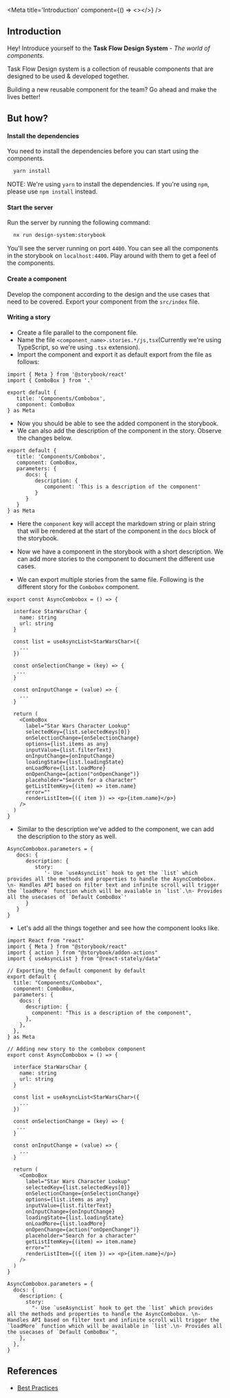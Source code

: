 
<Meta title='Introduction' component={() => <></>} />


## Introduction

Hey! Introduce yourself to the **Task Flow Design System** - _The world of components_.

Task Flow Design system is a collection of reusable components that are designed to be used & developed together.

Building a new reusable component for the team? Go ahead and make the lives better!

## But how?

#### **Install the dependencies**

You need to install the dependencies before you can start using the components.

```bash
  yarn install
```

NOTE: We're using `yarn` to install the dependencies. If you're using `npm`, please use `npm install` instead.

#### **Start the server**

Run the server by running the following command:

```bash
  nx run design-system:storybook
```

You'll see the server running on port `4400`. You can see all the components in the storybook on `localhost:4400`.
Play around with them to get a feel of the components.

#### **Create a component**

Develop the component according to the design and the use cases that need to be covered.
Export your component from the `src/index` file.

#### **Writing a story**

-  Create a file parallel to the component file.
-  Name the file `<component_name>.stories.*/js,tsx`(Currently we're using TypeScript, so we're using `.tsx` extension).
-  Import the component and export it as default export from the file as follows:

```tsx
import { Meta } from '@storybook/react'
import { ComboBox } from '.'

export default {
   title: 'Components/Combobox',
   component: ComboBox
} as Meta
```

-  Now you should be able to see the added component in the storybook.
-  We can also add the description of the component in the story. Observe the changes below.

```tsx
export default {
   title: 'Components/Combobox',
   component: ComboBox,
   parameters: {
      docs: {
         description: {
            component: 'This is a description of the component'
         }
      }
   }
} as Meta
```

-  Here the `component` key will accept the markdown string or plain string that will be rendered at the start of the component in the `docs` block of the storybook.

-  Now we have a component in the storybook with a short description. We can add more stories to the component to document the different use cases.

-  We can export multiple stories from the same file. Following is the different story for the `Combobox` component.

```tsx
export const AsyncCombobox = () => {

  interface StarWarsChar {
    name: string
    url: string
  }

  const list = useAsyncList<StarWarsChar>({
    ...
  })

  const onSelectionChange = (key) => {
   ...
  }

  const onInputChange = (value) => {
    ...
  }

  return (
    <ComboBox
      label="Star Wars Character Lookup"
      selectedKey={list.selectedKeys[0]}
      onSelectionChange={onSelectionChange}
      options={list.items as any}
      inputValue={list.filterText}
      onInputChange={onInputChange}
      loadingState={list.loadingState}
      onLoadMore={list.loadMore}
      onOpenChange={action("onOpenChange")}
      placeholder="Search for a character"
      getListItemKey={(item) => item.name}
      error=""
      renderListItem={({ item }) => <p>{item.name}</p>}
    />
  )
}

```

-  Similar to the description we've added to the component, we can add the description to the story as well.

```tsx
AsyncCombobox.parameters = {
   docs: {
      description: {
         story:
            '- Use `useAsyncList` hook to get the `list` which provides all the methods and properties to handle the AsyncCombobox. \n- Handles API based on filter text and infinite scroll will trigger the `loadMore` function which will be available in `list`.\n- Provides all the usecases of `Default ComboBox`'
      }
   }
}
```

-  Let's add all the things together and see how the component looks like.

```tsx
import React from "react"
import { Meta } from "@storybook/react"
import { action } from "@storybook/addon-actions"
import { useAsyncList } from "@react-stately/data"

// Exporting the default component by default
export default {
  title: "Components/Combobox",
  component: ComboBox,
  parameters: {
    docs: {
      description: {
        component: "This is a description of the component",
      },
    },
  },
} as Meta

// Adding new story to the combobox component
export const AsyncCombobox = () => {

  interface StarWarsChar {
    name: string
    url: string
  }

  const list = useAsyncList<StarWarsChar>({
    ...
  })

  const onSelectionChange = (key) => {
   ...
  }

  const onInputChange = (value) => {
    ...
  }

  return (
    <ComboBox
      label="Star Wars Character Lookup"
      selectedKey={list.selectedKeys[0]}
      onSelectionChange={onSelectionChange}
      options={list.items as any}
      inputValue={list.filterText}
      onInputChange={onInputChange}
      loadingState={list.loadingState}
      onLoadMore={list.loadMore}
      onOpenChange={action("onOpenChange")}
      placeholder="Search for a character"
      getListItemKey={(item) => item.name}
      error=""
      renderListItem={({ item }) => <p>{item.name}</p>}
    />
  )
}

AsyncCombobox.parameters = {
  docs: {
    description: {
      story:
        "- Use `useAsyncList` hook to get the `list` which provides all the methods and properties to handle the AsyncCombobox. \n- Handles API based on filter text and infinite scroll will trigger the `loadMore` function which will be available in `list`.\n- Provides all the usecases of `Default ComboBox`",
    },
  },
}
```

## References

-  [Best Practices](https://medium.com/storybookjs/storybook-6-migration-guide-200346241bb5)
